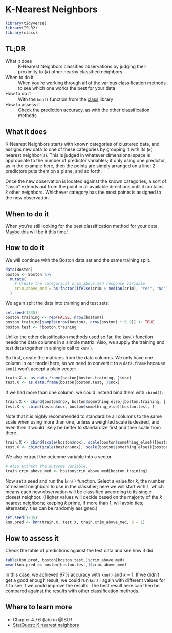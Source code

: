 # K-Nearest Neighbors {#k-nearest-neighbors}

```r
library(tidyverse)
library(ISLR2)
library(class)
```

## TL;DR

What it does
: K-Nearest Neighbors classifies observations by judging their proximity to ($k$) other nearby classified neighbors.

When to do it
: When you're working through all of the various classification methods to see which one works the best for your data

How to do it
: With the `knn()` function from the [class](https://cran.r-project.org/package=class) library

How to assess it
: Check the prediction accuracy, as with the other classification methods

## What it does

K-Nearest Neighbors starts with known categories of clustered data, and assigns new data to one of these categories by grouping it with its ($k$) nearest neighbor(s). This is judged in whatever dimensional space is appropriate to the number of predictor variables; if only using one predictor, as in the example here, then the points are simply arranged on a line; 2 predictors puts them on a plane, and so forth. 

Once the new observation is located against the known categories, a sort of "lasso" extends out from the point in all available directions until it contains $k$ other neighbors. Whichever category has the most points is assigned to the new observation.

## When to do it

When you're still looking for the best classification method for your data. Maybe this will be it this time!

## How to do it

We will continue with the Boston data set and the same training split.

```r
data(Boston)
boston <- Boston %>%
  mutate(
    # Create the categorical crim_above_med response variable
    crim_above_med = as.factor(ifelse(crim > median(crim), "Yes", "No")),
  )
```

We again split the data into training and test sets:

```r
set.seed(1235)
boston.training <- rep(FALSE, nrow(boston))
boston.training[sample(nrow(boston), nrow(boston) * 0.8)] <- TRUE
boston.test <- !boston.training
```

Unlike the other classification methods used so far, the `knn()` function needs the data columns in a simple matrix. Also, we supply the training and test data together in a single call to `knn()`.

So first, create the matrices from the data columns. We only have one column in our model here, so we need to convert it to a `data.frame` because `knn()` won't accept a plain vector:

```r
train.X <- as.data.frame(boston[boston.training, ]$nox)
test.X <- as.data.frame(boston[boston.test, ]$nox)
```

If we had more than one column, we could instead bind them with `cbind()`:

```r
train.X <- cbind(boston$nox, boston$something_else)[boston.training, ]
test.X <- cbind(boston$nox, boston$something_else)[boston.test, ]
```

Note that it is highly recommended to standardize all columns to the same scale when using more than one, unless a weighted scale is desired, and even then it would likely be better to standardize first and then scale from there.

```r
train.X <- cbind(scale(boston$nox), scale(boston$something_else))[boston.training, ]
test.X <- cbind(scale(boston$nox), scale(boston$something_else))[boston.test, ]
```

We also extract the outcome variable into a vector.

```r
# Also extract the outcome variable.
train.crim_above_med <- boston$crim_above_med[boston.training]
```

Now set a seed and run the `knn()` function. Select a value for $k$, the number of nearest neighbors to use in the classifier; here we will start with 1, which means each new observation will be classified according to its single closest neighbor. (Higher values will decide based on the majority of the $k$ nearest neighbors; keeping $k$ prime, if more than 1, will avoid ties; alternately, ties can be randomly assigned.)

```r
set.seed(1235)
knn.pred <- knn(train.X, test.X, train.crim_above_med, k = 1)
```

## How to assess it

Check the table of predictions against the test data and see how it did.

```r
table(knn.pred, boston[boston.test,]$crim_above_med)
mean(knn.pred == boston[boston.test,]$crim_above_med)
```

In this case, we achieved 97% accuracy with `knn()` and $k$ = 1. If we didn't get a good enough result, we could run `knn()` again with different values for $k$ to see if we could improve the results. The best result here can then be compared against the results with other classification methods.

## Where to learn more

- Chapter 4.7.6 (lab) in @ISLR
- [StatQuest: K nearest neighbors](https://www.youtube.com/watch?v=HVXime0nQeI)


